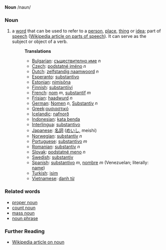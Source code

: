 '''Noun''' /naun/

===Noun===
# a [[word]] that can be used to refer to a [[person]], [[place]], [[thing]] or [[idea]]; part of [[speech]] ([[w:Part of speech|Wikipedia article on parts of speech]]). It can serve as the subject or object of a verb.
#:'''Translations'''
#:*[[Bulgarian]]: [[съществително име]] ''n''
#:*[[Czech]]: [[podstatné jméno]] ''n''
#:*[[Dutch]]: [[zelfstandig naamwoord]] ''n''
#:*[[Esperanto]]: [[substantivo]]
#:*[[Estonian]]: [[nimisõna]]
#:*[[Finnish]]: [[substantiivi]]
#:*[[French]]: [[nom]] ''m'', [[substantif]] ''m''
#:*[[Frisian]]: [[haadwurd]] ''n''
#:*[[German]]: [[Nomen]] ''n'', [[Substantiv]] ''n'' 
#:*[[Greek]]:[[ουσιαστικό]]
#:*[[Icelandic]]: [[nafnorð]]
#:*[[Indonesian]]: [[kata benda]]
#:*[[Interlingua]]: [[substantivo]]
#:*[[Japanese]]: [[名詞]] ([[めいし]], meishi)
#:*[[Norwegian]]: [[substantiv]] ''n''
#:*[[Portuguese]]: [[substantivo]] ''m''
#:*[[Romanian]]: [[substantiv]] ''n''
#:*[[Slovak]]: [[podstatné meno]] ''n''
#:*[[Swedish]]: [[substantiv]]
#:*[[Spanish]]: [[substantivo]] ''m'', [[nombre]] ''m'' (Venezuelan; literally: [[name]])
#:*[[Turkish]]: [[isim]]
#:*[[Vietnamese]]: [[danh từ]]

===Related words===
* [[proper noun]]
* [[count noun]]
* [[mass noun]]
* [[noun phrase]]

===Further Reading===
* [[w:noun|Wikipedia article on noun]]